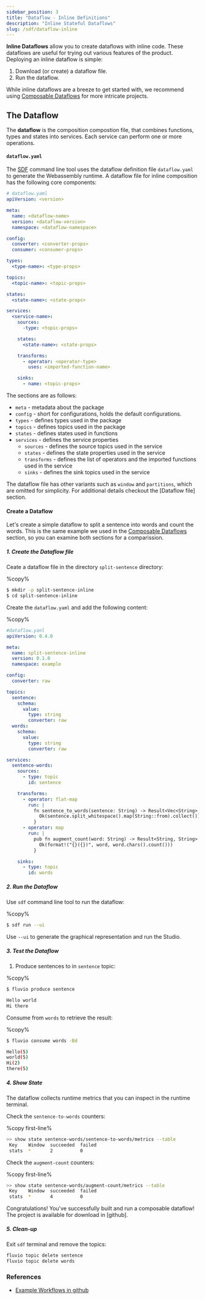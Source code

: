 ```yaml
---
sidebar_position: 3
title: "Dataflow - Inline Definitions"
description: "Inline Stateful Dataflows"
slug: /sdf/dataflow-inline
---
```


**Inline Dataflows** allow you to create dataflows with inline code. These dataflows are useful for trying out various features of the product. Deploying an inline dataflow is simple:

1. Download (or create) a dataflow file.
2. Run the dataflow.

While inline dataflows are a breeze to get started with, we recommend using [Composable Dataflows] for more intricate projects.

## The Dataflow

The **dataflow** is the composition compostion file, that combines functions, types and states into services. Each service can perform one or more operations.

#### `dataflow.yaml`

The [SDF] command line tool uses the dataflow definition file `dataflow.yaml` to generate the Webassembly runtime. A dataflow file for inline composition has the following core components:

```yaml
# dataflow.yaml
apiVersion: <version>

meta:
  name: <dataflow-name>
  version: <dataflow-version>
  namespace: <dataflow-namespace>

config:
  converter: <converter-props>
  consumer: <consumer-props>

types:
  <type-name>: <type-props>

topics:
  <topic-name>: <topic-props>

states:
  <state-name>: <state-props>

services:
  <service-name>:
    sources:
      -type: <topic-props>

    states:
      <state-name>: <state-props>

    transforms:
      - operator: <operator-type>
        uses: <imported-function-name>

    sinks:
      - name: <topic-props>
```

The sections are as follows:
* `meta` - metadata about the package
* `config` - short for configurations, holds the default configurations.
* `types` - defines types used in the package
* `topics` - defines topics used in the package
* `states` - defines states used in functions
* `services` - defines the service properties
  * `sources` - defines the source topics used in the service
  * `states` - defines the state properties used in the service
  * `transforms` - defines the list of operators and the imported functions used in the service
  * `sinks` - defines the sink topics used in the service

The dataflow file has other variants such as `window` and `partitions`, which are omitted for simplicity. For additional details checkout the [Dataflow file] section.


#### Create a Dataflow

Let's create a simple dataflow to split a sentence into words and count the words. This is the same example we used in the [Composable Dataflows] section, so you can examine both sections for a comparission.

##### 1. Create the Dataflow file

Ceate a dataflow file in the directory `split-sentence` directory:

%copy%
```bash
$ mkdir -p split-sentence-inline
$ cd split-sentence-inline
```

Create the `dataflow.yaml` and add the following content:

%copy%
```yaml
#dataflow.yanl
apiVersion: 0.4.0

meta:
  name: split-sentence-inline
  version: 0.1.0
  namespace: example

config:
  converter: raw

topics:
  sentence:
    schema:
      value:
        type: string
        converter: raw
  words:
    schema:
      value:
        type: string
        converter: raw

services:
  sentence-words:
    sources:
      - type: topic
        id: sentence

    transforms:
      - operator: flat-map
        run: |
          fn sentence_to_words(sentence: String) -> Result<Vec<String>, String> {
            Ok(sentence.split_whitespace().map(String::from).collect())
          }
      - operator: map
        run: |
          pub fn augment_count(word: String) -> Result<String, String> {
            Ok(format!("{}({})", word, word.chars().count()))
          }

    sinks:
      - type: topic
        id: words
```

##### 2. Run the Dataflow

Use `sdf` command line tool to run the dataflow:

%copy%
```bash
$ sdf run --ui
```

Use `--ui` to generate the graphical representation and run the Studio.

##### 3. Test the Dataflow

1. Produce sentences to in `sentence` topic:

%copy%
```bash
$ fluvio produce sentence
```


```bash
Hello world
Hi there
```

Consume from `words` to retrieve the result:

%copy%
```bash
$ fluvio consume words -Bd
```

```bash
Hello(5)
world(5)
Hi(2)
there(5)
```

##### 4. Show State

The dataflow collects runtime metrics that you can inspect in the runtime terminal.

Check the `sentence-to-words` counters:

%copy first-line%
```bash
>> show state sentence-words/sentence-to-words/metrics --table
 Key    Window  succeeded  failed
 stats  *       2          0
```

Check the `augment-count` counters:

%copy first-line%
```bash
>> show state sentence-words/augment-count/metrics --table
 Key    Window  succeeded  failed
 stats  *       4          0
```

Congratulations! You've successfully built and run a composable dataflow! The project is available for download in [github].

##### 5. Clean-up

Exit `sdf` terminal and remove the topics:

```bash
fluvio topic delete sentence
fluvio topic delete words
```

### References

* <a href="https://github.com/infinyon/stateful-dataflows-examples/" target="_blank">Example Workflows in github</a>

[Composable Dataflows]: /sdf/dataflow-composition
[SDF]: /sdf
